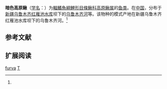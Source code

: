 {{Speciesbox
| name = 暗色高原鳅
| status = NE
| status_system = IUCN3.1
| image = 
| genus = Triplophysa
| species = furva
| authority = Zhu, 1992<ref name='id6382'>{{cite web| url =http://www.bioinfo.cn/db05/BjdwSpecies.php?action=view&id=6382| title =暗色高原鳅| work =中国动物物种编目数据库| publisher =中国科学院微生物研究所| author =中国科学院动物研究所| accessdate =2009-04-11| deadurl =yes| archiveurl =https://web.archive.org/web/20160305065955/http://www.bioinfo.cn/db05/BjdwSpecies.php?action=view&id=6382| archivedate =2016-03-05}}</ref>
}}

'''暗色高原鳅'''（[[学名|学名]]：{{lang|la|''Triplophysa furva''}}）为[[輻鰭魚綱|輻鰭魚綱]][[鯉形目|鯉形目]][[條鳅科|條鳅科]][[高原鳅属|高原鳅属]]的[[鱼类|鱼类]]。在[[中国|中国]]，分布于[[新疆|新疆]][[乌鲁木齐|乌鲁木齐]][[红雁池水库|红雁池水库]]坝下的[[乌鲁木齐河|乌鲁木齐河]]等。该物种的模式产地在新疆乌鲁木齐红雁池水库坝下的乌鲁木齐河。<ref name='id6382'/>

== 参考文献 ==
{{reflist}}

== 扩展阅读 ==
{{refbegin}}
{{wikispecies-inline|Triplophysa furva|暗色高原鳅}}
{{refend}}
{{Taxonbar|from=Q1041040}}

[[Category:高原鳅属|furva]]
[[Category:1992年描述的鱼类|T]]


{{鯉形目小作品}}
